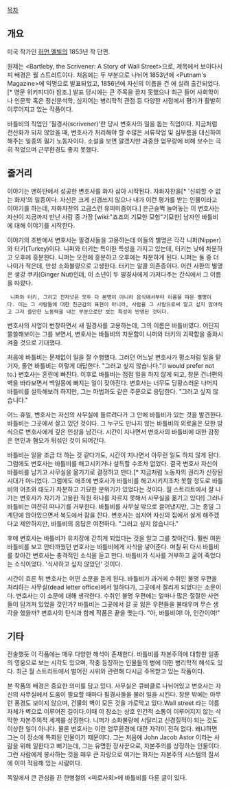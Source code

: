 [[목차]]

== 개요 ==
미국 작가인 [[허먼 멜빌]]의 1853년 작 단편.

원제는 <Bartleby, the Scrivener: A Story of Wall Street>으로, 제목에서 보이다시피 배경은 월 스트리트이다. 처음에는 두 부분으로 나뉘어 1853년에 <Putnam's Magazine>에 익명으로 발표되었고, 1856년에 자신의 이름을 건 <The Piazza Tales>에 실려 출간되었다.[* 영문 위키피디아 참조.] 발표 당시에는 큰 주목을 끌지 못했으나 최근 들어 사회학이나 인문학 혹은 정신분석학, 심지어는 병리학적 관점 등 다양한 시점에서 평가가 활발히 이루어지고 있는 작품이다.

바틀비의 직업인 '필경사(scrivener)'란 당시 변호사의 일을 돕는 직업이다. 지금처럼 전산화가 되지 않았을 때, 변호사가 처리해야 할 수많은 서류작업 및 심부름을 대신하여 해주는 일종의 필기 노동자이다. 소설을 보면 알겠지만 과중한 업무량에 비해 보수는 극히 적었으며 근무환경도 좋지 못했다.

== 줄거리 ==
이야기는 맨하탄에서 성공한 변호사를 화자 삼아 시작된다. 자화자찬을[* '신뢰할 수 없는 화자'의 일종이다. 자신은 크게 신경쓰지 않으나 내가 이런 평가를 받는 인물이라고 이야기를 하는데, 자화자찬의 고급스런 유피미즘이다.] 은근슬쩍 늘어놓는 이 변호사는 자신이 지금까지 만난 사람 중 가장 [wiki:"죠죠의 기묘한 모험"기묘한] 남자인 바틀비에 대해 이야기를 시작한다.

이야기의 초반에서 변호사는 필경사들을 고용하는데 이들의 별명은 각각 니퍼(Nipper)와 터키(Turkey)이다. 니퍼와 터키는 특이한 특성을 가지고 있는데, 터키는 낮에 차분하고 오후에 흥분한다. 니퍼는 오전에 흥분하고 오후에는 차분하게 된다. 니퍼는 둘 중 더 나이가 적은데, 만성 소화불량으로 고생한다. 터키는 알콜 의존증이다. 어린 사환의 별명은 생강 쿠키(Ginger Nut)인데, 이 소년이 두 필경사에게 가져다주는 간식에서 그 이름을 따왔다.
  니퍼와 터키, 그리고 진저넛은 모두 다 본명이 아니라 음식에서부터 이름을 따온 별명이다. 이는 그 사람들에 대한 친근감의 표현이 아니라, 사람을 그 사람으로써 알고 싶지 않아하고 그저 쓸만한 노동력을 내는 부분으로만 보는 특성이 반영된 것이다. 

변호사의 사업이 번창하면서 새 필경사를 고용하는데, 그의 이름은 바틀비였다. 어딘지 쓸쓸해보이는 그를 보면서, 변호사는 바틀비의 차분함이 니퍼와 터키의 괴팍함을 중화시켜줄 것으로 기대했다.

처음에 바틀비는 문제없이 일을 잘 수행했다. 그러던 어느날 변호사가 평소처럼 일을 맡기자, 돌연 바틀비는 이렇게 대답한다. "그러고 싶지 않습니다."(I would prefer not to.) 변호사는 혼란에 빠진다. 이후로 바틀비는 점점 일을 하지 않게 되고, 창문 건너편의 벽을 바라보면서 백일몽에 빠지는 일이 잦아진다. 변호사는 너무도 당황스러운 나머지 바틀비를 설득해보려 하지만, 그는 마법과도 같은 주문으로 응답한다. "그러고 싶지 않습니다."

어느 휴일, 변호사는 자신의 사무실에 들르려다가 그 안에 바틀비가 있는 것을 발견한다. 바틀비는 그곳에서 살고 있던 것이다. 그 누구도 만나지 않는 바틀비의 외로움은 묘한 방식으로 변호사에게 깊은 인상을 남긴다. 시간이 지나면서 변호사의 바틀비에 대한 감정은 연민과 혐오가 뒤섞인 것이 되어간다.

바틀비는 일을 조금 더 하는 것 같다가도, 시간이 지나면서 아무런 일도 하지 않게 된다. 그럼에도 변호사는 바틀비를 해고시키거나 설득할 수조차 없었다. 결국 변호사 자신이 바틀비를 남기고 사무실을 옮기기로 결정하고 만다.[* 지금처럼 노동자의 권리가 신장된 시대가 아니었다. 그럼에도 애초에 변호사가 바틀비를 해고시키지조차 못할 정도로 바틀비의 어조와 태도가 차분하고 기묘한 분위기가 있었다는 것이다. 월 스트리트에서 잘 나가는 변호사가 자기가 고용한 직원 하나를 자르지 못해서 사무실을 옮기고 있다!] 그러나 바틀비는 여전히 떠나기를 거부한다. 바틀비를 사무실 밖으로 끌어냈지만, 그는 종일 그 계단에 앉아있으면서 복도에서 잠을 잔다. 변호사는 심지어 자신의 집에서 살게 해주겠다고 제안하지만, 바틀비의 응답은 여전하다. "그러고 싶지 않습니다."

후에 변호사는 바틀비가 유치장에 갇히게 되었다는 것을 알고 그를 찾아간다. 훨씬 여윈 바틀비를 보고 안타까웠던 변호사는 바틀비에게 사식을 넣어준다. 며칠 뒤 다시 바틀비를 찾아간 변호사는 충격적인 소식을 듣고 만다. 바틀비가 식사를 거부하고 굶어 죽었다는 소식이었다. '식사하고 싶지 않았던' 것이다.

시간이 흐른 뒤 변호사는 어떤 소문을 듣게 된다. 바틀비가 과거에 수취인 불명 우편을 처리하는 사무실(dead letter office)에서 일하다가, 그곳에서 잘리게 되었다는 소문이다. 변호사는 이 소문에 대해 생각한다. 수취인 불명 우편에는 얼마나 많은 절절한 사연들이 담겨져 있었을 것인가? 바틀비는 그곳에서 갈 곳 잃은 우편들을 불태우며 무슨 생각을 했을까? 변호사의 탄식과 함께 작품은 끝을 맺는다. "아, 바틀비여! 아, 인간이여!"

== 기타 ==
전술했듯 이 작품에는 매우 다양한 해석이 존재한다. 바틀비를 자본주의에 대항한 일종의 영웅으로 보는 시각도 있으며, 작중 등장하는 인물들의 병에 대한 병리학적 해석도 있다. 최근 월 스트리트에서 벌어진 시위와 관련해 다시금 주목받고 있는 작품이다.

본 작품의 배경은 중요한 의미를 담고 있다. 사무실은 큐비클로 나뉘어있고 변호사는 자신의 사무실에서 도움이 필요할 때마다 필경사들을 불러 일을 시킨다. 창문 밖에는 아무런 풍경도 보이지 않으며, 건물의 벽이 모든 것을 가로막고 있다.Wall street 라는 이름 자체가 벽으로 이루어진 길이다.이때 이 장소는 상호 인간적 소통이 이루어지지 않는 삭막한 자본주의적 세계를 상징한다. 니퍼가 소화불량에 시달리고 신경질적이 되는 것도 이상한 일이 아니다. 물론 변호사는 이런 업무환경에 대한 자각이 전혀 없다. 왜냐하면 그는 이 장소에 특화된 인물이기 때문이다. 그는 처음에 John Jacob Astor 이라는 사람을 위해 일한다고 뻐기는데, 그는 유명한 장사꾼으로, 자본주의를 상징하는 인물이다. 그런 사람에게 봉사하는 것을 매우 큰 자랑으로 여기는 화자는 자본주의 시스템의 질서에 이미 적응해 있는 사람이다.

독일에서 큰 관심을 끈 한병철의 <피로사회>에 바틀비를 다룬 글이 있다.
